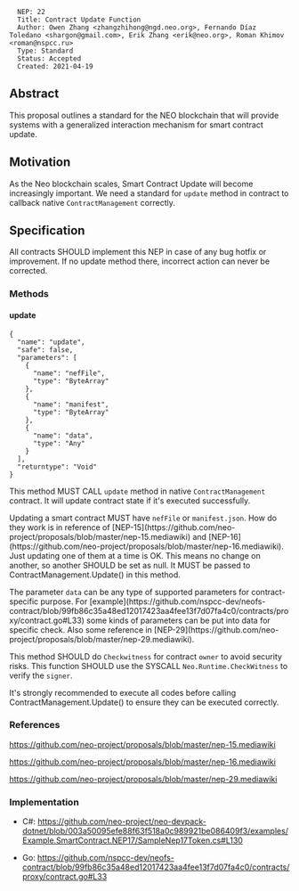 <pre>
  NEP: 22
  Title: Contract Update Function
  Author: Owen Zhang <zhangzhihong@ngd.neo.org>, Fernando Díaz Toledano <shargon@gmail.com>, Erik Zhang <erik@neo.org>, Roman Khimov <roman@nspcc.ru>
  Type: Standard
  Status: Accepted
  Created: 2021-04-19
</pre>


==Abstract==

This proposal outlines a standard for the NEO blockchain that will provide systems with a generalized interaction mechanism for smart contract update.

==Motivation==

As the Neo blockchain scales, Smart Contract Update will become increasingly important. We need a standard for <code>update</code> method in contract to callback native <code>ContractManagement</code> correctly.

==Specification==

All contracts SHOULD implement this NEP in case of any bug hotfix or improvement. If no update method there, incorrect action can never be corrected.

===Methods===

====update====

<pre>
{
  "name": "update",
  "safe": false,
  "parameters": [
    {
      "name": "nefFile",
      "type": "ByteArray"
    },
    {
      "name": "manifest",
      "type": "ByteArray"
    },
    {
      "name": "data",
      "type": "Any"
    }
  ],
  "returntype": "Void"
}
</pre>

This method MUST CALL <code>update</code> method in native <code>ContractManagement</code> contract. It will update contract state if it's executed successfully.

Updating a smart contract MUST have <code>nefFile</code> or <code>manifest.json</code>. How do they work is in reference of [NEP-15](https://github.com/neo-project/proposals/blob/master/nep-15.mediawiki) and [NEP-16](https://github.com/neo-project/proposals/blob/master/nep-16.mediawiki). Just updating one of them at a time is OK. This means no change on another, so another SHOULD be set as null. It MUST be passed to ContractManagement.Update() in this method.

The parameter <code>data</code> can be any type of supported parameters for contract-specific purpose. For [example](https://github.com/nspcc-dev/neofs-contract/blob/99fb86c35a48ed12017423aa4fee13f7d07fa4c0/contracts/proxy/contract.go#L33) some kinds of parameters can be put into data for specific check. Also some reference in [NEP-29](https://github.com/neo-project/proposals/blob/master/nep-29.mediawiki).

This method SHOULD do <code>Checkwitness</code> for contract <code>owner</code> to avoid security risks. This function SHOULD use the SYSCALL <code>Neo.Runtime.CheckWitness</code> to verify the <code>signer</code>. 

It's strongly recommended to execute all codes before calling ContractManagement.Update() to ensure they can be executed correctly.

===References===

https://github.com/neo-project/proposals/blob/master/nep-15.mediawiki

https://github.com/neo-project/proposals/blob/master/nep-16.mediawiki

https://github.com/neo-project/proposals/blob/master/nep-29.mediawiki

===Implementation===

* C#: https://github.com/neo-project/neo-devpack-dotnet/blob/003a50095efe88f63f518a0c989921be086409f3/examples/Example.SmartContract.NEP17/SampleNep17Token.cs#L130

* Go: https://github.com/nspcc-dev/neofs-contract/blob/99fb86c35a48ed12017423aa4fee13f7d07fa4c0/contracts/proxy/contract.go#L33
